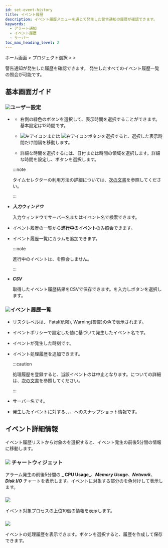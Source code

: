 ```yaml
---
id: set-event-history
title: イベント履歴
description: イベント履歴メニューを通じて発生した警告通知の履歴が確認できます。
keywords:
  - アラート通知
  - イベント履歴
  - サーバー
toc_max_heading_level: 2
---
```


ホーム画面 &gt; プロジェクト選択 &gt; <Cmdname sid="side_event" className="uitext" /> &gt; <Cmdname sid="side_eventHistory" className="uitext" />

警告通知が発生した履歴を確認できます。 発生したすべてのイベント履歴一覧の照会が可能です。 

## 基本画面ガイド

<ImgLang img='event-history-server.png' desc='サーバーイベント履歴'/>

### ![](/img/number-01.png)**ユーザー設定**

- <Cmdname sid="time_selector" className="uitext" />

  - 右側の緑色のボタンを選択して、表示時間を選択することができます。基本設定は12時間です。

  - ![左アイコン](/img/left-arrow.svg)または ![右アイコン](/img/right-arrow.svg)ボタンを選択すると、選択した表示時間だけ間隔を移動します。

  - 詳細な時間を選択するには、日付または時間の領域を選択します。詳細な時間を設定し、<Cmdname sid="apply" className="uitext" />ボタンを選択します。

  :::note 

  タイムセレクターの利用方法の詳細については、[次の文書](usage-ui#timeselector)を参照してください。

  :::

- **_入力ウィンドウ_**  

  入力ウィンドウでサーバー名またはイベント名で検索できます。

- <Cmdname sid="exclude_resolved_alerts" className="uitext" />

  イベント履歴の一覧から**進行中のイベント**のみ照会できます。

- <Cmdname sid="BTN06585" className="uitext" />

  イベント履歴一覧に<Cmdname sid="TTL06583" className="uitext" />カラムを追加できます。 

  :::note

  進行中のイベントは、<Cmdname sid="TTL06583" className="uitext" />を照会しません。

  :::

- **_CSV_**

  取得したイベント履歴結果をCSVで保存できます。<Cmdname sid="maximum_csv_lines" className="uitext" />を入力し<Cmdname sid="download" className="uitext" />ボタンを選択します。

### ![](/img/number-02.png)**イベント履歴一覧**

- <Cmdname sid="sms_alert_severity" className="uitext" />

  リスクレベルは、 <span class='vslow'>Fatal</span>(危険), <span class='slow'>Warning</span>(警告)の色で表示されます。

- <Cmdname sid="event_title" className="uitext" />

  イベントポリシーで設定した値に基づいて発生したイベント名です。

- <Cmdname sid="event_time" className="uitext" />

  イベントが発生した時刻です。

- <Cmdname sid="sms_alert_acknowledge" className="uitext" /><ScrollToLink anchor='scrollTo-alert-acknowledge' />

  イベント処理履歴を追加できます。

  :::caution

  処理履歴を登録すると、当該イベントの<Cmdname sid="TTL06149" className="uitext" />は中止となります。<Cmdname sid="TTL06149" className="uitext" />についての詳細は、[次の文書](set-receive-event#escalation)を参照してください。

  :::

- <Cmdname sid="server" className="uitext" />

  サーバー名です。 

- <Cmdname sid="sms_alert_snapshot" className="uitext" />

  発生したイベントに対する<Cmdname sid="cpu" className="uitext" />、<Cmdname sid="memory_pused" className="uitext" />、<Cmdname sid="disk" className="uitext" />、<Cmdname sid="network" className="uitext" />へのスナップショット情報です。 

## イベント詳細情報

イベント履歴リストから対象の<Cmdname sid="event_title" className="uitext" />を選択すると、イベント発生の前後5分間の<Cmdname sid="detail" className="uitext" />情報に移動します。

<ImgLang img='server-event-detail.png' desc='サーバーイベント詳細'/>

### ![](/img/number-01.png) **チャートウィジェット**

アラーム発生の前後5分間の **_ CPU Usage_**、**_Memory Usage_**、**_Network_**、**_Disk I/O_** チャートを表示します。イベントに対象する部分の<Cmdname sid="sms_alert_severity" className="uitext" />を色付けして表示します。

### ![](/img/number-02.png) <Cmdname sid="sms_summary_process" className="uitext" />

イベント対象プロセスの上位10個の情報を表示します。 

### ![](/img/number-03.png) <Cmdname sid="sms_alert_acknowledge_detail" className="uitext" />

イベントの処理履歴を表示できます。<Cmdname sid="sms_alert_acknowledge_add" className="uitext" />ボタンを選択すると、履歴を作成して保存できます。
